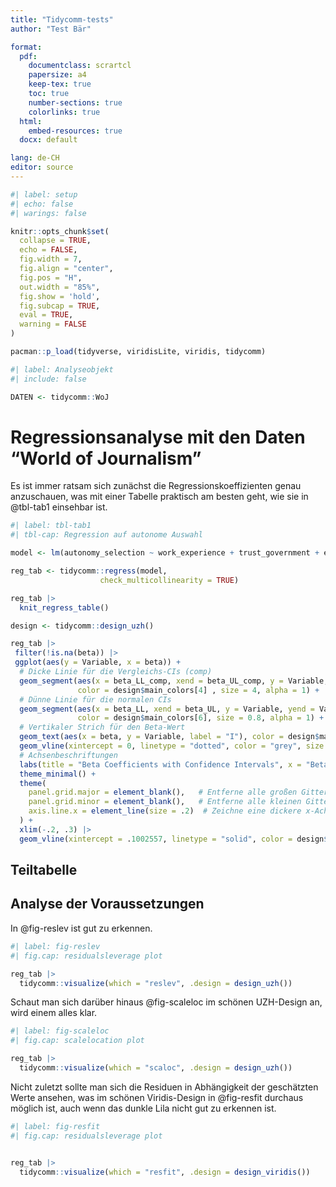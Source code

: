 ```yaml
---
title: "Tidycomm-tests"
author: "Test Bär"

format: 
  pdf:
    documentclass: scrartcl
    papersize: a4
    keep-tex: true
    toc: true
    number-sections: true
    colorlinks: true
  html: 
    embed-resources: true 
  docx: default

lang: de-CH
editor: source
---
```


```r
#| label: setup
#| echo: false
#| warings: false

knitr::opts_chunk$set(
  collapse = TRUE,
  echo = FALSE,
  fig.width = 7,
  fig.align = "center",
  fig.pos = "H",
  out.width = "85%",
  fig.show = 'hold',
  fig.subcap = TRUE,
  eval = TRUE, 
  warning = FALSE
)

pacman::p_load(tidyverse, viridisLite, viridis, tidycomm)
```

```r
#| label: Analyseobjekt
#| include: false

DATEN <- tidycomm::WoJ
```

# Regressionsanalyse mit den Daten "World of Journalism"

Es ist immer ratsam sich zunächst die Regressionskoeffizienten genau anzuschauen, was mit einer Tabelle praktisch am besten geht, wie sie in @tbl-tab1 einsehbar ist.

```r
#| label: tbl-tab1
#| tbl-cap: Regression auf autonome Auswahl

model <- lm(autonomy_selection ~ work_experience + trust_government + ethics_1 + ethics_2 + ethics_3 + ethics_4, data = DATEN)

reg_tab <- tidycomm::regress(model, 
                    check_multicollinearity = TRUE) 

reg_tab |> 
  knit_regress_table() 
```

```r

design <- tidycomm::design_uzh()

reg_tab |> 
 filter(!is.na(beta)) |> 
 ggplot(aes(y = Variable, x = beta)) +
  # Dicke Linie für die Vergleichs-CIs (comp)
  geom_segment(aes(x = beta_LL_comp, xend = beta_UL_comp, y = Variable, yend = Variable), 
               color = design$main_colors[4] , size = 4, alpha = 1) +
  # Dünne Linie für die normalen CIs
  geom_segment(aes(x = beta_LL, xend = beta_UL, y = Variable, yend = Variable), 
               color = design$main_colors[6], size = 0.8, alpha = 1) +
  # Vertikaler Strich für den Beta-Wert
  geom_text(aes(x = beta, y = Variable, label = "I"), color = design$main_color_1, size = 6) +
  geom_vline(xintercept = 0, linetype = "dotted", color = "grey", size = .8) +
  # Achsenbeschriftungen
  labs(title = "Beta Coefficients with Confidence Intervals", x = "Beta", y = "") +
  theme_minimal() + 
  theme(
    panel.grid.major = element_blank(),   # Entferne alle großen Gitternetzlinien
    panel.grid.minor = element_blank(),   # Entferne alle kleinen Gitternetzlinien
    axis.line.x = element_line(size = .2)  # Zeichne eine dickere x-Achsenlinie bei 0
  ) +
  xlim(-.2, .3) |> 
  geom_vline(xintercept = .1002557, linetype = "solid", color = design$main_colors[6], size = .1)
```


## Teiltabelle


## Analyse der Voraussetzungen

In @fig-reslev ist gut zu erkennen.

```r
#| label: fig-reslev
#| fig.cap: residualsleverage plot

reg_tab |> 
  tidycomm::visualize(which = "reslev", .design = design_uzh())
```

Schaut man sich darüber hinaus @fig-scaleloc im schönen UZH-Design an, wird einem alles klar.

```r
#| label: fig-scaleloc
#| fig.cap: scalelocation plot

reg_tab |> 
  tidycomm::visualize(which = "scaloc", .design = design_uzh())
```

Nicht zuletzt sollte man sich die Residuen in Abhängigkeit der geschätzten Werte ansehen, was im schönen Viridis-Design in @fig-resfit durchaus möglich ist, auch wenn das dunkle Lila nicht gut zu erkennen ist.

```r
#| label: fig-resfit
#| fig.cap: residualsleverage plot


reg_tab |> 
  tidycomm::visualize(which = "resfit", .design = design_viridis())
```
